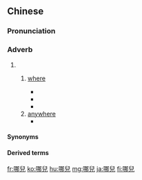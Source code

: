 {{also|哪儿}}
==Chinese==
{{zh-forms|s=哪儿}}

===Pronunciation===
{{zh-pron
|m=nǎr
|c=naa5 ji4
|ma=zh-cmn-哪兒.ogg
|cat=adv
}}

===Adverb===
{{zh-adv}}

# {{zh-erhua form of}}
## {{lb|zh|interrogative}} [[where]]
##* {{zh-x|他 的 家 在 '''哪兒{r}'''？|'''Where''' is his home?}}
##* {{zh-x|我 在 '''哪兒{r}''' 可以 弄 到 電話卡？|'''Where''' can I get a telephone card?}}
##* {{zh-x|我 爸爸 告訴 我 去 '''哪兒{r}'''。|My father told me '''where''' to go.}}
## [[anywhere]]
##* {{zh-x|如果 你 明天 想 上 '''哪兒{r}''' 去，就 跟 我 說 一聲。|If you think of going '''anywhere''' tomorrow, let me know.}}

====Synonyms====
{{zh-dial|哪裡}}

====Derived terms====
{{zh-der|哪兒跟哪兒}}

[[fr:哪兒]]
[[ko:哪兒]]
[[hu:哪兒]]
[[mg:哪兒]]
[[ja:哪兒]]
[[fi:哪兒]]